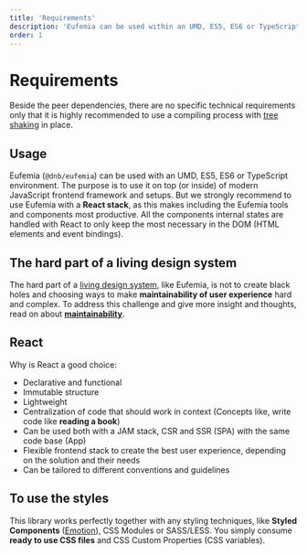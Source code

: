 ```yaml
---
title: 'Requirements'
description: 'Eufemia can be used within an UMD, ES5, ES6 or TypeScript environment. The purpose is to use it on top (or inside) of modern JavaScript frontend framework and setups.'
order: 1
---
```


# Requirements

Beside the peer dependencies, there are no specific technical requirements only that it is highly recommended to use a compiling process with [tree shaking](/uilib/usage/first-steps/module-formats/#tree-shaking) in place.

## Usage

Eufemia (`@dnb/eufemia`) can be used with an UMD, ES5, ES6 or TypeScript environment. The purpose is to use it on top (or inside) of modern JavaScript frontend framework and setups. But we strongly recommend to use Eufemia with a **React stack**, as this makes including the Eufemia tools and components most productive. All the components internal states are handled with React to only keep the most necessary in the DOM (HTML elements and event bindings).

## The hard part of a living design system

The hard part of a [living design system](/uilib/getting-started/living-system), like Eufemia, is not to create black holes and choosing ways to make **maintainability of user experience** hard and complex. To address this challenge and give more insight and thoughts, read on about [**maintainability**](/uilib/getting-started/maintainability).

## React

Why is React a good choice:

- Declarative and functional
- Immutable structure
- Lightweight
- Centralization of code that should work in context (Concepts like, write code like **reading a book**)
- Can be used both with a JAM stack, CSR and SSR (SPA) with the same code base (App)
- Flexible frontend stack to create the best user experience, depending on the solution and their needs
- Can be tailored to different conventions and guidelines

## To use the styles

This library works perfectly together with any styling techniques, like **Styled Components** ([Emotion](https://emotion.sh)), CSS Modules or SASS/LESS. You simply consume **ready to use CSS files** and CSS Custom Properties (CSS variables).

